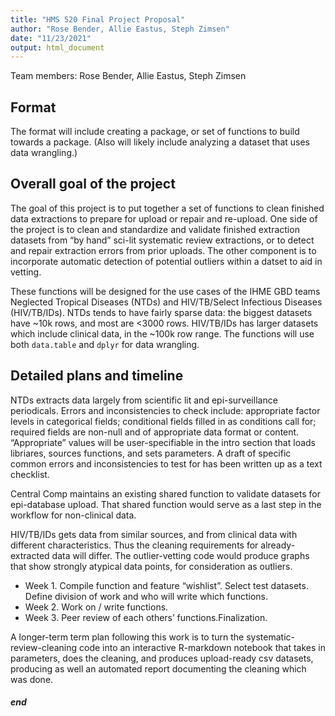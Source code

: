 ---
title: "HMS 520 Final Project Proposal"
author: "Rose Bender, Allie Eastus, Steph Zimsen"
date: "11/23/2021"
output: html_document
---
Team members: Rose Bender, Allie Eastus, Steph Zimsen


## Format
The format will include creating a package, or set of functions to build towards a package. (Also will likely include analyzing a dataset that uses data wrangling.)

## Overall goal of the project
The goal of this project is to put together a set of functions to clean finished data extractions to prepare for upload or repair and re-upload. One side of the project is to clean and standardize and validate finished extraction datasets from "by hand" sci-lit systematic review extractions, or to detect and repair extraction errors from prior uploads. The other component is to incorporate automatic detection of potential outliers within a datset to aid in vetting.

These functions will be designed for the use cases of the IHME GBD teams Neglected Tropical Diseases (NTDs) and HIV/TB/Select Infectious Diseases (HIV/TB/IDs). NTDs tends to have fairly sparse data: the biggest datasets have ~10k rows, and most are <3000 rows. HIV/TB/IDs has larger datasets which include clinical data, in the ~100k row range. The functions will use both `data.table` and `dplyr` for data wrangling.

## Detailed plans and timeline
NTDs extracts data largely from scientific lit and epi-surveillance periodicals. Errors and inconsistencies to check include: appropriate factor levels in categorical fields; conditional fields filled in as conditions call for; required fields are non-null and of appropriate data format or content. "Appropriate" values will be user-specifiable in the intro section that loads libriares, sources functions, and sets parameters. A draft of specific common errors and inconsistencies to test for has been written up as a text checklist. 

Central Comp maintains an existing shared function to validate datasets for epi-database upload. That shared function would serve as a last step in the workflow for non-clinical data.

HIV/TB/IDs gets data from similar sources, and from clinical data with different characteristics. Thus the cleaning requirements for already-extracted data will differ. The outlier-vetting code would produce graphs that show strongly atypical data points, for consideration as outliers.

* Week 1. Compile function and feature "wishlist". Select test datasets. Define division of work and who will write which functions.
* Week 2. Work on / write functions.
* Week 3. Peer review of each others' functions.Finalization.

A longer-term term plan following this work is to turn the systematic-review-cleaning code into an interactive R-markdown notebook that takes in parameters, does the cleaning, and produces upload-ready csv datasets, producing as well an automated report documenting the cleaning which was done. 

##### end
